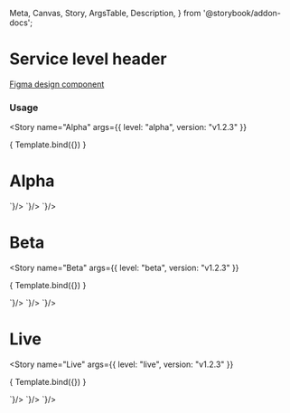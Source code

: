  Meta,
  Canvas,
  Story,
  ArgsTable,
  Description,
} from '@storybook/addon-docs';

<Meta
  title="Components/Service Level Header"
  component={GoAServiceLevelHeader}
/>

# Service level header

[Figma design component](https://www.figma.com/file/3pb2IK8s2QUqWieH79KdN7/Components---DIO-DS?node-id=2%3A81)


### Usage


<Story
  name="Alpha"
  args={{
    level: "alpha",
    version: "v1.2.3"
  }}
>
  { Template.bind({}) }
</Story>

# Alpha

<Tabs>
  <Tab label="Web Component">
    <CodeSnippet lang="html" code={`
      <goa-service-level-header level="alpha" version="v1.2.3" />
    `}/>
  </Tab>
  <Tab label="Angular">
    <CodeSnippet lang="html" code={`
      <goa-service-level-header level="alpha" version="v1.2.3" />
    `}/>
  </Tab>
  <Tab label="React">
    <CodeSnippet lang="jsx" code={`
      <GoAServiceLevelHeader level="alpha" version="v1.2.3" />
    `}/>
  </Tab>
</Tabs>


# Beta

<Story
  name="Beta"
  args={{
    level: "beta",
    version: "v1.2.3"
  }}
>
  { Template.bind({}) }
</Story>

<Tabs>
  <Tab label="Web Component">
    <CodeSnippet lang="html" code={`
      <goa-service-level-header level="beta" version="v1.2.3" />
    `}/>
  </Tab>
  <Tab label="Angular">
    <CodeSnippet lang="html" code={`
      <goa-service-level-header level="beta" version="v1.2.3" />
    `}/>
  </Tab>
  <Tab label="React">
    <CodeSnippet lang="jsx" code={`
      <GoAServiceLevelHeader level="beta" version="v1.2.3" />
    `}/>
  </Tab>
</Tabs>


# Live

<Story
  name="Live"
  args={{
    level: "live",
    version: "v1.2.3"
  }}
>
  { Template.bind({}) }
</Story>

<Tabs>
  <Tab label="Web Component">
    <CodeSnippet lang="html" code={`
      <goa-service-level-header level="live" version="v1.2.3" />
    `}/>
  </Tab>
  <Tab label="Angular">
    <CodeSnippet lang="html" code={`
      <goa-service-level-header level="live" version="v1.2.3" />
    `}/>
  </Tab>
  <Tab label="React">
    <CodeSnippet lang="jsx" code={`
      <GoAServiceLevelHeader level="live" version="v1.2.3" />
    `}/>
  </Tab>
</Tabs>
